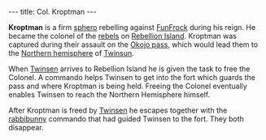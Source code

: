 ---
title: Col. Kroptman
---

{{twinsunica import}}{{Infobox Character
 |image=Kroptman.gif
 |race=Sphero
 |gender=Male
 |size=Small
 |age=Adult
 |magical=
 |lba1=yes
 |lba2=
 |occupation=
 |requires=
 |amount=
 |fam1=
 |fam2=
 |planet=
 |island=
 |building=
}}

'''Kroptman''' is a firm [[sphero]] rebelling against [[FunFrock]] during his reign. He became the colonel of the [[rebels]] on [[Rebellion Island]]. Kroptman was captured during their assault on the [[Okojo pass]], which would lead them to the [[Northern hemisphere]] of [[Twinsun]].

When [[Twinsen]] arrives to Rebellion Island he is given the task to free the Colonel. A commando helps Twinsen to get into the fort which guards the pass and where Kroptman is being held. Freeing the Colonel eventually enables Twinsen to reach the Northern Hemisphere himself.

After Kroptman is freed by [[Twinsen]] he escapes together with the [[rabbibunny]] commando that had guided Twinsen to the fort. They both disappear.

<!-- remove these category links when they're all automated by categorizers...
[[Category:Spheroes]]
[[Category:Male characters]]
[[Category:Small characters]]
[[Category:Adult characters]]
[[Category:Rebellion Island inhabitants]]
[[Category:Rebels]] -->